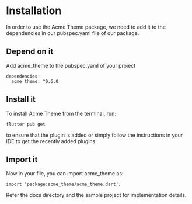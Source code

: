 # Installation

In order to use the Acme Theme package, we need to add it to the dependencies in our pubspec.yaml file of our package.

## Depend on it

Add acme_theme to the pubspec.yaml of your project

```
dependencies:
  acme_theme: ^0.6.0
```  
  
## Install it

To install Acme Theme from the terminal, run:

```
flutter pub get 
```

to ensure that the plugin is added or simply follow the instructions in your IDE to get the recently added plugins.

## Import it

Now in your file, you can import acme_theme as:

```
import 'package:acme_theme/acme_theme.dart';
```

Refer the docs directory and the sample project for implementation details.
